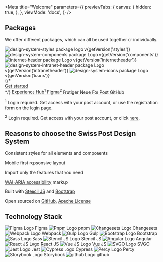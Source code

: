 
<Meta
  title="Welcome"
  parameters={{
    previewTabs: {
      canvas: {
        hidden: true,
      },
    },
    viewMode: 'docs',
  }}
/>

<div className="mt-huge text-center">
  <h2 className="h3 mb-big">Packages</h2>

<p>We offer different packages, which can all be used together or individually.</p>

<div className="mt-regular tile-wrapper">
  <Tile title="Styles" href="https://github.com/swisspost/design-system/tree/main/packages/styles">
    <img src="/images/packages/styles.svg" alt="design-system-styles package logo" />
    <span>v{getVersion('styles')}</span>
  </Tile>
  <Tile
    title="Components"
    href="https://github.com/swisspost/design-system/tree/main/packages/components"
  >
    <img src="/images/packages/components.svg" alt="design-system-components package Logo" />
    <span>v{getVersion('components')}</span>
  </Tile>
  <Tile
    title="Internet-Header"
    href="https://github.com/swisspost/design-system/tree/main/packages/internet-header"
  >
    <img src="/images/packages/internet-header.svg" alt="internet-header package Logo" />
    <span>v{getVersion('internetheader')}</span>
  </Tile>
  <Tile
    title="Intranet-Header"
    href="https://github.com/swisspost/design-system/tree/main/packages/components-angular/projects/intranet-header"
  >
    <img
      src="/images/packages/intranet-header.svg"
      alt="design-system-intranet-header package Logo"
    />
    <span>v{getVersion('intranetheader')}</span>
  </Tile>
  <Tile title="Icons" href="https://github.com/swisspost/design-system/tree/main/packages/icons">
    <img src="/images/packages/icons.svg" alt="design-system-icons package Logo" />
    <span>v{getVersion('icons')}</span>
  </Tile>
</div>

<div className="mt-huge mb-regular d-flex gap-mini flex-wrap justify-content-center">
  {/* <div className="w-100 mb-regular">
    <a href="#" className="btn btn-primary btn-lg">
      Get started
    </a>
  </div> */}
  <a
    href="https://www.experience-hub.ch/document/2803"
    target="_blank"
    rel="noopener"
    className="btn btn-secondary"
  >
    <span>
      Experience Hub<sup>1</sup>
    </span>
  </a>
  <a
    href="https://www.figma.com/files/1052961410179009444/project/45002065/Web"
    target="_blank"
    rel="noopener"
    className="btn btn-secondary"
  >
    <span>
      Figma<sup>2</sup>
    </span>
  </a>
  <a
    href="https://fonts.post.ch/frutigerneueforpost/#/"
    target="_blank"
    rel="noopener"
    className="btn btn-secondary"
  >
    Frutiger Neue For Post
  </a>
  <a
    href="https://github.com/swisspost/design-system"
    target="_blank"
    rel="noopener"
    className="btn btn-secondary"
  >
    GitHub
  </a>
</div>

  <p className="mb-0 fs-tiny lh-tiny text-muted">
    <sup>1</sup> Login required. Get access with your post account, or use the registration form on the login page.
  </p>
  <p className="mb-0 fs-tiny lh-tiny text-muted">
    <sup>2</sup> Login required. Get access with your post account, or click <a href="mailto:ux@post.ch?subject=I need access to Figma&body=Hello%2C%20I%20need%20access%20to%20Figma%20%0A%E2%80%A2%20%20Project%20name%3A%20%0A%E2%80%A2%20Project%20Owner%20at%20the%20Post%20Office%20%28email%29%3A%20%0A%E2%80%A2%20Project%20Start%20Date%3A%20%0A%E2%80%A2%20Email%20address%20to%20be%20authorized%3A%20">here</a>.
  </p>
</div>

<div className="mt-huge py-huge bg-light bg-fullwidth text-center">
  <h2 className="h3 mb-big">Reasons to choose the Swiss Post Design System</h2>

  <div className="row g-0">
    <div className="col-md-4">
      <Benefit icon="3194" title="Consistent">
        <p>Consistent styles for all elements and components</p>
      </Benefit>
    </div>
    <div className="col-md-4">
      <Benefit icon="2077" title="Responsive">
        <p>Mobile first repsonsive layout</p>
      </Benefit>
    </div>
    <div className="col-md-4">
      <Benefit icon="2097" title="Modular">
        <p>Import only the features that you need</p>
      </Benefit>
    </div>
    <div className="col-md-4">
      <Benefit icon="2115" title="Accessible">
        <p><a href="https://www.w3.org/WAI/standards-guidelines/aria/" target="_blank" rel="noopener">WAI-ARIA accessibility</a> markup</p>
      </Benefit>
    </div>
    <div className="col-md-4">
      <Benefit icon="2483" title="Modern">
        <p>Built with <a href="https://stenciljs.com/" target="_blank" rel="noopener">Stencil JS</a> and <a href={ `https://getbootstrap.com/docs/${getVersion('bootstrap', 'Mm')}` } target="_blank" rel="noopener">Bootstrap</a></p>
      </Benefit>
    </div>
    <div className="col-md-4">
      <Benefit icon="3161" title="Free">
        <p>Open sourced on <a href="https://github.com/swisspost/design-system" target="_blank" rel="noopener">GitHub</a>, <a href="https://github.com/swisspost/design-system/blob/main/LICENSE" target="_blank" rel="noopener">Apache License</a></p>
      </Benefit>
    </div>
  </div>
</div>

<div className="mt-huge text-center">
  <h2 className="h3 mb-big">Technology Stack</h2>

  <div className="tile-wrapper">
    <Tile href="https://www.figma.com/">
        <img src="/images/technologies/logo-figma.svg" alt="Figma Logo" />
        <span>Figma</span>
    </Tile>
    <Tile href="https://pnpm.io/">
        <img src="/images/technologies/logo-pnpm.svg" alt="Pnpm Logo" />
        <span>pnpm</span>
    </Tile>
    <Tile href="https://github.com/changesets/changesets">
        <img src="/images/technologies/logo-changesets.png" alt="Changesets Logo" />
        <span>Changesets</span>
    </Tile>
    <Tile href="https://webpack.js.org/">
        <img src="/images/technologies/logo-webpack.svg" alt="Webpack Logo" />
        <span>Webpack</span>
    </Tile>
    <Tile href="https://gulpjs.com/">
        <img src="/images/technologies/logo-gulp.svg" alt="Gulp Logo" />
        <span>Gulp</span>
    </Tile>
    <Tile href={ `https://getbootstrap.com/docs/${getVersion('bootstrap', 'Mm')}` }>
        <img src="/images/technologies/logo-bootstrap.svg" alt="Bootstrap Logo" />
        <span>Bootstrap</span>
    </Tile>
    <Tile href="https://sass-lang.com/">
        <img src="/images/technologies/logo-sass.svg" alt="Sass Logo" />
        <span>Sass</span>
    </Tile>
    <Tile href="https://stenciljs.com/">
        <img src="/images/technologies/logo-stencil.png" alt="Stencil JS Logo" />
        <span>Stencil JS</span>
    </Tile>
    <Tile href="https://angular.io/">
        <img src="/images/technologies/logo-angular.svg" alt="Angular Logo" />
        <span>Angular</span>
    </Tile>
    <Tile href="https://reactjs.org/">
        <img src="/images/technologies/logo-react.svg" alt="React JS Logo" />
        <span>React JS</span>
    </Tile>
    <Tile href="https://vuejs.org/">
        <img src="/images/technologies/logo-vue.svg" alt="Vue JS Logo" />
        <span>Vue JS</span>
    </Tile>
    <Tile href="https://github.com/svg/svgo">
        <img src="/images/technologies/logo-svgo.svg" alt="SVGO Logo" />
        <span>SVGO</span>
    </Tile>
    <Tile href="https://jestjs.io/">
        <img src="/images/technologies/logo-jest.svg" alt="Jest Logo" />
        <span>Jest</span>
    </Tile>
    <Tile href="https://www.cypress.io/">
        <img src="/images/technologies/logo-cypress.svg" alt="Cypress Logo" />
        <span>Cypress</span>
    </Tile>
    <Tile href="https://percy.io/">
        <img src="/images/technologies/logo-percy.svg" alt="Percy Logo" />
        <span>Percy</span>
    </Tile>
    <Tile href="https://storybook.js.org/">
        <img src="/images/technologies/logo-storybook.svg" alt="Storybook Logo" />
        <span>Storybook</span>
    </Tile>
    <Tile href="https://github.com/">
        <img src="/images/technologies/logo-github.svg" alt="github Logo" />
        <span>github</span>
    </Tile>
  </div>
</div>
